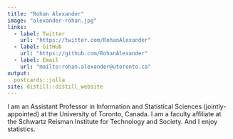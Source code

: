 ```yaml
---
title: "Rohan Alexander"
image: "alexander-rohan.jpg"
links:
  - label: Twitter
    url: "https://twitter.com/RohanAlexander"
  - label: GitHub
    url: "https://github.com/RohanAlexander"
  - label: Email
    url: "mailto:rohan.alexander@utoronto.ca"
output:
  postcards::jolla
site: distill::distill_website
---
```

 
I am an Assistant Professor in Information and Statistical Sciences (jointly-appointed) at the University of Toronto, Canada. I am a faculty affiliate at the Schwartz Reisman Institute for Technology and Society. And I enjoy statistics.
